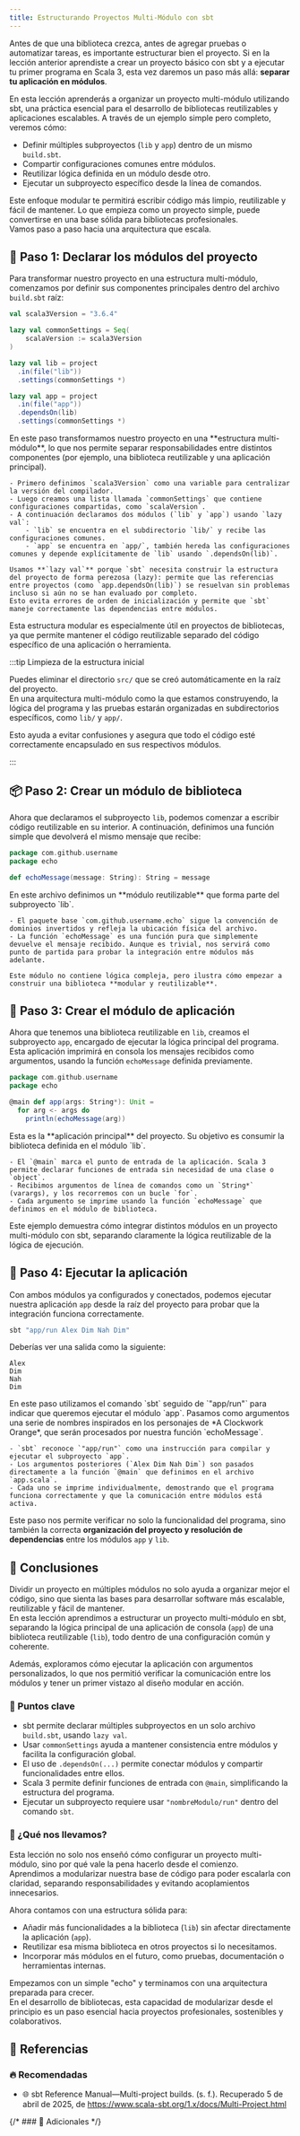 ```yaml
---
title: Estructurando Proyectos Multi-Módulo con sbt
---
```



<ReadingTime />
<GithubRepoLink user="r8vnhill" repo="echo-app-sbt" />

Antes de que una biblioteca crezca, antes de agregar pruebas o automatizar tareas, es importante estructurar bien el proyecto. Si en la lección anterior aprendiste a crear un proyecto básico con sbt y a ejecutar tu primer programa en Scala 3, esta vez daremos un paso más allá: **separar tu aplicación en módulos**.

En esta lección aprenderás a organizar un proyecto multi-módulo utilizando sbt, una práctica esencial para el desarrollo de bibliotecas reutilizables y aplicaciones escalables. A través de un ejemplo simple pero completo, veremos cómo:

- Definir múltiples subproyectos (`lib` y `app`) dentro de un mismo `build.sbt`.
- Compartir configuraciones comunes entre módulos.
- Reutilizar lógica definida en un módulo desde otro.
- Ejecutar un subproyecto específico desde la línea de comandos.

Este enfoque modular te permitirá escribir código más limpio, reutilizable y fácil de mantener. Lo que empieza como un proyecto simple, puede convertirse en una base sólida para bibliotecas profesionales.  
Vamos paso a paso hacia una arquitectura que escala.

## 🧱 Paso 1: Declarar los módulos del proyecto

Para transformar nuestro proyecto en una estructura multi-módulo, comenzamos por definir sus componentes principales dentro del archivo `build.sbt` raíz:

```scala title="build.sbt"
val scala3Version = "3.6.4"

lazy val commonSettings = Seq(
    scalaVersion := scala3Version
)

lazy val lib = project
  .in(file("lib"))
  .settings(commonSettings *)

lazy val app = project
  .in(file("app"))
  .dependsOn(lib)
  .settings(commonSettings *)
```

<Explanation>
    En este paso transformamos nuestro proyecto en una **estructura multi-módulo**, lo que nos permite separar responsabilidades entre distintos componentes (por ejemplo, una biblioteca reutilizable y una aplicación principal).

    - Primero definimos `scala3Version` como una variable para centralizar la versión del compilador.
    - Luego creamos una lista llamada `commonSettings` que contiene configuraciones compartidas, como `scalaVersion`.
    - A continuación declaramos dos módulos (`lib` y `app`) usando `lazy val`:
        - `lib` se encuentra en el subdirectorio `lib/` y recibe las configuraciones comunes.
        - `app` se encuentra en `app/`, también hereda las configuraciones comunes y depende explícitamente de `lib` usando `.dependsOn(lib)`.

    Usamos **`lazy val`** porque `sbt` necesita construir la estructura del proyecto de forma perezosa (lazy): permite que las referencias entre proyectos (como `app.dependsOn(lib)`) se resuelvan sin problemas incluso si aún no se han evaluado por completo.  
    Esto evita errores de orden de inicialización y permite que `sbt` maneje correctamente las dependencias entre módulos.
</Explanation>

Esta estructura modular es especialmente útil en proyectos de bibliotecas, ya que permite mantener el código reutilizable separado del código específico de una aplicación o herramienta.

:::tip Limpieza de la estructura inicial

Puedes eliminar el directorio `src/` que se creó automáticamente en la raíz del proyecto.  
En una arquitectura multi-módulo como la que estamos construyendo, la lógica del programa y las pruebas estarán organizadas en subdirectorios específicos, como `lib/` y `app/`.

Esto ayuda a evitar confusiones y asegura que todo el código esté correctamente encapsulado en sus respectivos módulos.

:::


## 📦 Paso 2: Crear un módulo de biblioteca

Ahora que declaramos el subproyecto `lib`, podemos comenzar a escribir código reutilizable en su interior. A continuación, definimos una función simple que devolverá el mismo mensaje que recibe:

```scala title="lib/src/main/scala/com/github/username/echo/echoMessage.scala" showLineNumbers
package com.github.username
package echo

def echoMessage(message: String): String = message
```

<Explanation>
    En este archivo definimos un **módulo reutilizable** que forma parte del subproyecto `lib`.

    - El paquete base `com.github.username.echo` sigue la convención de dominios invertidos y refleja la ubicación física del archivo.
    - La función `echoMessage` es una función pura que simplemente devuelve el mensaje recibido. Aunque es trivial, nos servirá como punto de partida para probar la integración entre módulos más adelante.

    Este módulo no contiene lógica compleja, pero ilustra cómo empezar a construir una biblioteca **modular y reutilizable**.
</Explanation>

## 🚀 Paso 3: Crear el módulo de aplicación

Ahora que tenemos una biblioteca reutilizable en `lib`, creamos el subproyecto `app`, encargado de ejecutar la lógica principal del programa. Esta aplicación imprimirá en consola los mensajes recibidos como argumentos, usando la función `echoMessage` definida previamente.

```scala title="app/src/main/scala/com/github/username/echo/app.scala" showLineNumbers
package com.github.username
package echo

@main def app(args: String*): Unit =
  for arg <- args do
    println(echoMessage(arg))
```

<Explanation>
    Esta es la **aplicación principal** del proyecto. Su objetivo es consumir la biblioteca definida en el módulo `lib`.

    - El `@main` marca el punto de entrada de la aplicación. Scala 3 permite declarar funciones de entrada sin necesidad de una clase o `object`.
    - Recibimos argumentos de línea de comandos como un `String*` (varargs), y los recorremos con un bucle `for`.
    - Cada argumento se imprime usando la función `echoMessage` que definimos en el módulo de biblioteca.
</Explanation>

Este ejemplo demuestra cómo integrar distintos módulos en un proyecto multi-módulo con sbt, separando claramente la lógica reutilizable de la lógica de ejecución.

## 🧪 Paso 4: Ejecutar la aplicación

Con ambos módulos ya configurados y conectados, podemos ejecutar nuestra aplicación `app` desde la raíz del proyecto para probar que la integración funciona correctamente.

```bash
sbt "app/run Alex Dim Nah Dim"
```

Deberías ver una salida como la siguiente:

```plaintext
Alex
Dim
Nah
Dim
```

<Explanation>
    En este paso utilizamos el comando `sbt` seguido de `"app/run"` para indicar que queremos ejecutar el módulo `app`.  
    Pasamos como argumentos una serie de nombres inspirados en los personajes de *A Clockwork Orange*, que serán procesados por nuestra función `echoMessage`.

    - `sbt` reconoce `"app/run"` como una instrucción para compilar y ejecutar el subproyecto `app`.
    - Los argumentos posteriores (`Alex Dim Nah Dim`) son pasados directamente a la función `@main` que definimos en el archivo `app.scala`.
    - Cada uno se imprime individualmente, demostrando que el programa funciona correctamente y que la comunicación entre módulos está activa.
</Explanation>

Este paso nos permite verificar no solo la funcionalidad del programa, sino también la correcta **organización del proyecto y resolución de dependencias** entre los módulos `app` y `lib`.

## 🎯 Conclusiones

Dividir un proyecto en múltiples módulos no solo ayuda a organizar mejor el código, sino que sienta las bases para desarrollar software más escalable, reutilizable y fácil de mantener.  
En esta lección aprendimos a estructurar un proyecto multi-módulo en sbt, separando la lógica principal de una aplicación de consola (`app`) de una biblioteca reutilizable (`lib`), todo dentro de una configuración común y coherente.

Además, exploramos cómo ejecutar la aplicación con argumentos personalizados, lo que nos permitió verificar la comunicación entre los módulos y tener un primer vistazo al diseño modular en acción.

### 🔑 Puntos clave

- sbt permite declarar múltiples subproyectos en un solo archivo `build.sbt`, usando `lazy val`.
- Usar `commonSettings` ayuda a mantener consistencia entre módulos y facilita la configuración global.
- El uso de `.dependsOn(...)` permite conectar módulos y compartir funcionalidades entre ellos.
- Scala 3 permite definir funciones de entrada con `@main`, simplificando la estructura del programa.
- Ejecutar un subproyecto requiere usar `"nombreModulo/run"` dentro del comando `sbt`.

### 🧰 ¿Qué nos llevamos?

Esta lección no solo nos enseñó cómo configurar un proyecto multi-módulo, sino por qué vale la pena hacerlo desde el comienzo.  
Aprendimos a modularizar nuestra base de código para poder escalarla con claridad, separando responsabilidades y evitando acoplamientos innecesarios.

Ahora contamos con una estructura sólida para:

- Añadir más funcionalidades a la biblioteca (`lib`) sin afectar directamente la aplicación (`app`).
- Reutilizar esa misma biblioteca en otros proyectos si lo necesitamos.
- Incorporar más módulos en el futuro, como pruebas, documentación o herramientas internas.

Empezamos con un simple "echo" y terminamos con una arquitectura preparada para crecer.  
En el desarrollo de bibliotecas, esta capacidad de modularizar desde el principio es un paso esencial hacia proyectos profesionales, sostenibles y colaborativos.

## 📖 Referencias

### 🔥 Recomendadas

- 🌐 sbt Reference Manual—Multi-project builds. (s. f.). Recuperado 5 de abril de 2025, de https://www.scala-sbt.org/1.x/docs/Multi-Project.html

{/* ### 🔹 Adicionales */}
